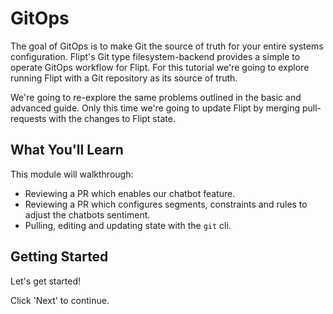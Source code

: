 # GitOps

The goal of GitOps is to make Git the source of truth for your entire systems configuration.
Flipt's Git type filesystem-backend provides a simple to operate GitOps workflow for Flipt.
For this tutorial we're going to explore running Flipt with a Git repository as its source of truth.

We're going to re-explore the same problems outlined in the basic and advanced guide.
Only this time we're going to update Flipt by merging pull-requests with the changes to Flipt state.

## What You'll Learn

This module will walkthrough:

- Reviewing a PR which enables our chatbot feature.
- Reviewing a PR which configures segments, constraints and rules to adjust the chatbots sentiment.
- Pulling, editing and updating state with the `git` cli.

## Getting Started

Let's get started!

Click 'Next' to continue.
